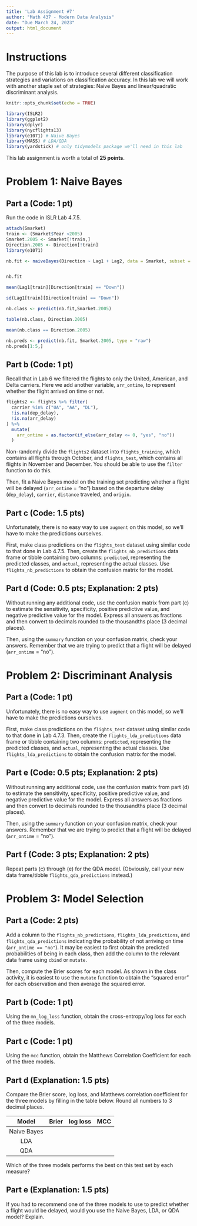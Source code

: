 ```yaml
---
title: 'Lab Assignment #7'
author: "Math 437 - Modern Data Analysis"
date: "Due March 24, 2023"
output: html_document
---
```


# Instructions

The purpose of this lab is to introduce several different classification strategies and variations on classification accuracy. In this lab we will work with another staple set of strategies: Naive Bayes and linear/quadratic discriminant analysis.

```r
knitr::opts_chunk$set(echo = TRUE)
```

```r
library(ISLR2)
library(ggplot2)
library(dplyr)
library(nycflights13)
library(e1071) # Naive Bayes
library(MASS) # LDA/QDA
library(yardstick) # only tidymodels package we'll need in this lab
```

This lab assignment is worth a total of **25 points**.

# Problem 1: Naive Bayes

## Part a (Code: 1 pt)

Run the code in ISLR Lab 4.7.5.

```r
attach(Smarket)
train <- (Smarket$Year <2005)
Smarket.2005 <- Smarket[!train,]
Direction.2005 <- Direction[!train]
library(e1071)
```


```r
nb.fit <- naiveBayes(Direction ~ Lag1 + Lag2, data = Smarket, subset = train)


nb.fit
```


```r
mean(Lag1[train][Direction[train] == "Down"])

sd(Lag1[train][Direction[train] == "Down"])
```


```r
nb.class <- predict(nb.fit,Smarket.2005)

table(nb.class, Direction.2005)

mean(nb.class == Direction.2005)
```

```r
nb.preds <- predict(nb.fit, Smarket.2005, type = "raw")
nb.preds[1:5,]
```



## Part b (Code: 1 pt)

Recall that in Lab 6 we filtered the flights to only the United, American, and Delta carriers. Here we add another variable, `arr_ontime`, to represent whether the flight arrived on time or not.

```r
flights2 <- flights %>% filter(
  carrier %in% c("UA", "AA", "DL"),
  !is.na(dep_delay),
  !is.na(arr_delay)
) %>%
  mutate(
    arr_ontime = as.factor(if_else(arr_delay <= 0, "yes", "no"))
  )
```

Non-randomly divide the `flights2` dataset into `flights_training`, which contains all flights through October, and `flights_test`, which contains all flights in November and December. You should be able to use the `filter` function to do this.

Then, fit a Naive Bayes model on the training set predicting whether a flight will be delayed (`arr_ontime` = "no") based on the departure delay (`dep_delay`), `carrier`, `distance` traveled, and `origin`.

## Part c (Code: 1.5 pts)

Unfortunately, there is no easy way to use `augment` on this model, so we'll have to make the predictions ourselves.

First, make class predictions on the `flights_test` dataset using similar code to that done in Lab 4.7.5. Then, create the `flights_nb_predictions` data frame or tibble containing two columns: `predicted`, representing the predicted classes, and `actual`, representing the actual classes. Use `flights_nb_predictions` to obtain the confusion matrix for the model.

## Part d (Code: 0.5 pts; Explanation: 2 pts)

Without running any additional code, use the confusion matrix from part (c) to estimate the sensitivity, specificity, positive predictive value, and negative predictive value for the model. Express all answers as fractions and then convert to decimals rounded to the thousandths place (3 decimal places). 

Then, using the `summary` function on your confusion matrix, check your answers. Remember that we are trying to predict that a flight will be delayed (`arr_ontime` = "no").

# Problem 2: Discriminant Analysis

## Part a (Code: 1 pt)


Unfortunately, there is no easy way to use `augment` on this model, so we'll have to make the predictions ourselves.

First, make class predictions on the `flights_test` dataset using similar code to that done in Lab 4.7.3. Then, create the `flights_lda_predictions` data frame or tibble containing two columns: `predicted`, representing the predicted classes, and `actual`, representing the actual classes. Use `flights_lda_predictions` to obtain the confusion matrix for the model.

## Part e (Code: 0.5 pts; Explanation: 2 pts)

Without running any additional code, use the confusion matrix from part (d) to estimate the sensitivity, specificity, positive predictive value, and negative predictive value for the model. Express all answers as fractions and then convert to decimals rounded to the thousandths place (3 decimal places). 

Then, using the `summary` function on your confusion matrix, check your answers. Remember that we are trying to predict that a flight will be delayed (`arr_ontime` = "no").

## Part f (Code: 3 pts; Explanation: 2 pts)

Repeat parts (c) through (e) for the QDA model. (Obviously, call your new data frame/tibble `flights_qda_predictions` instead.)

# Problem 3: Model Selection

## Part a (Code: 2 pts)

Add a column to the `flights_nb_predictions`, `flights_lda_predictions`, and `flights_qda_predictions` indicating the probability of not arriving on time (`arr_ontime == "no"`). It may be easiest to first obtain the predicted probabilities of being in each class, then add the column to the relevant data frame using `cbind` or `mutate`.

Then, compute the Brier scores for each model. As shown in the class activity, it is easiest to use the `mutate` function to obtain the "squared error" for each observation and then average the squared error.

## Part b (Code: 1 pt)

Using the `mn_log_loss` function, obtain the cross-entropy/log loss for each of the three models.

## Part c (Code: 1 pt)

Using the `mcc` function, obtain the Matthews Correlation Coefficient for each of the three models. 

## Part d (Explanation: 1.5 pts)

Compare the Brier score, log loss, and Matthews correlation coefficient for the three models by filling in the table below. Round all numbers to 3 decimal places.

| Model | Brier | log loss | MCC |
|:---:|---:|---:|---:|
| Naive Bayes |  |  |  |
| LDA |  |  |  |
| QDA |  |   |  |

Which of the three models performs the best on this test set by each measure?

## Part e (Explanation: 1.5 pts)

If you had to recommend one of the three models to use to predict whether a flight would be delayed, would you use the Naive Bayes, LDA, or QDA model? Explain.
